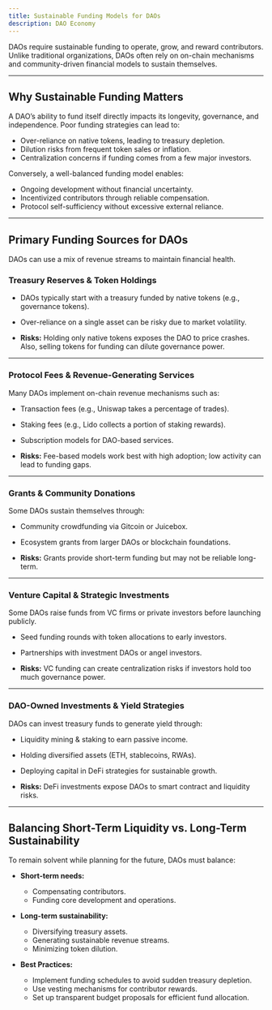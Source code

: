 ```yaml
---
title: Sustainable Funding Models for DAOs
description: DAO Economy
---
```


DAOs require sustainable funding to operate, grow, and reward contributors. Unlike traditional organizations, DAOs often rely on on-chain mechanisms and community-driven financial models to sustain themselves.

---

## Why Sustainable Funding Matters  

A DAO’s ability to fund itself directly impacts its longevity, governance, and independence. Poor funding strategies can lead to:  

- Over-reliance on native tokens, leading to treasury depletion.  
- Dilution risks from frequent token sales or inflation.  
- Centralization concerns if funding comes from a few major investors.  

Conversely, a well-balanced funding model enables:  

- Ongoing development without financial uncertainty.  
- Incentivized contributors through reliable compensation.  
- Protocol self-sufficiency without excessive external reliance.  

---

## Primary Funding Sources for DAOs  

DAOs can use a mix of revenue streams to maintain financial health.  

### Treasury Reserves & Token Holdings  
- DAOs typically start with a treasury funded by native tokens (e.g., governance tokens).  
- Over-reliance on a single asset can be risky due to market volatility.  

- **Risks:** Holding only native tokens exposes the DAO to price crashes. Also, selling tokens for funding can dilute governance power.  

---

### Protocol Fees & Revenue-Generating Services  
Many DAOs implement on-chain revenue mechanisms such as:  

- Transaction fees (e.g., Uniswap takes a percentage of trades).  
- Staking fees (e.g., Lido collects a portion of staking rewards).  
- Subscription models for DAO-based services.  

- **Risks:** Fee-based models work best with high adoption; low activity can lead to funding gaps.  

---

### Grants & Community Donations  
Some DAOs sustain themselves through:  

- Community crowdfunding via Gitcoin or Juicebox.  
- Ecosystem grants from larger DAOs or blockchain foundations.  

- **Risks:** Grants provide short-term funding but may not be reliable long-term.  

---

### Venture Capital & Strategic Investments  
Some DAOs raise funds from VC firms or private investors before launching publicly.  

- Seed funding rounds with token allocations to early investors.  
- Partnerships with investment DAOs or angel investors.  

- **Risks:** VC funding can create centralization risks if investors hold too much governance power.  

---

### DAO-Owned Investments & Yield Strategies  
DAOs can invest treasury funds to generate yield through:  

- Liquidity mining & staking to earn passive income.  
- Holding diversified assets (ETH, stablecoins, RWAs).  
- Deploying capital in DeFi strategies for sustainable growth.  

- **Risks:** DeFi investments expose DAOs to smart contract and liquidity risks.  

---

## Balancing Short-Term Liquidity vs. Long-Term Sustainability  

To remain solvent while planning for the future, DAOs must balance:  

- **Short-term needs:**  
  - Compensating contributors.  
  - Funding core development and operations.  

- **Long-term sustainability:**  
  - Diversifying treasury assets.  
  - Generating sustainable revenue streams.  
  - Minimizing token dilution.  

- **Best Practices:**  
  - Implement funding schedules to avoid sudden treasury depletion.  
  - Use vesting mechanisms for contributor rewards.  
  - Set up transparent budget proposals for efficient fund allocation.  

